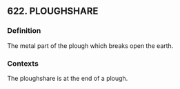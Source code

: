 ## 622. PLOUGHSHARE
### Definition
The metal part of the plough which breaks open the earth.

### Contexts
The ploughshare is at the end of a plough.

